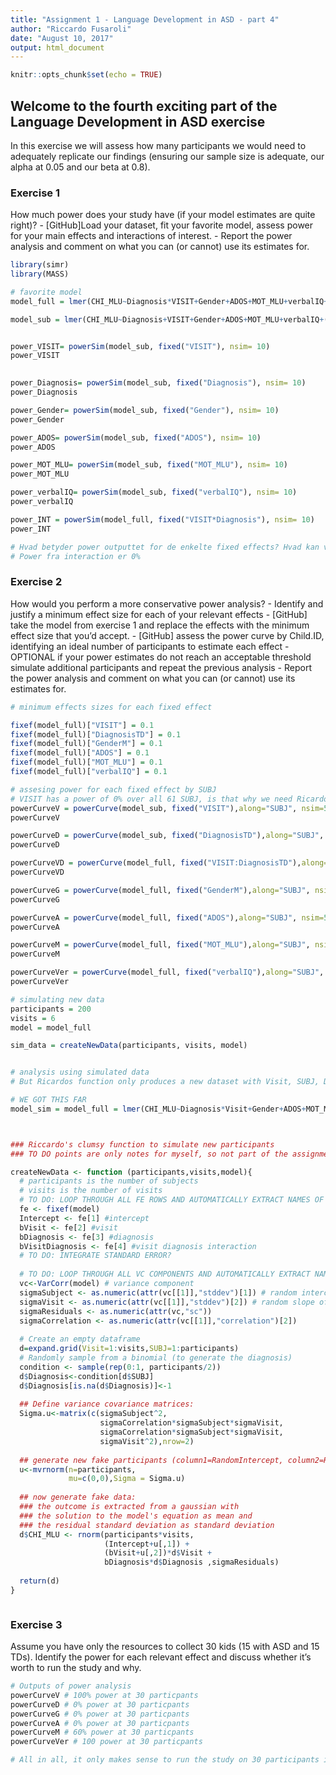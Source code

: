 ```yaml
---
title: "Assignment 1 - Language Development in ASD - part 4"
author: "Riccardo Fusaroli"
date: "August 10, 2017"
output: html_document
---
```


```r
knitr::opts_chunk$set(echo = TRUE)
```

## Welcome to the fourth exciting part of the Language Development in ASD exercise

In this exercise we will assess how many participants we would need to adequately replicate our findings (ensuring our sample size is adequate, our alpha at 0.05 and our beta at 0.8).

### Exercise 1

How much power does your study have (if your model estimates are quite right)?
- [GitHub]Load your dataset, fit your favorite model, assess power for your main effects and interactions of interest.
- Report the power analysis and comment on what you can (or cannot) use its estimates for.

```r

library(simr)
library(MASS)

# favorite model
model_full = lmer(CHI_MLU~Diagnosis*VISIT+Gender+ADOS+MOT_MLU+verbalIQ+(1+VISIT|SUBJ),full_data)

model_sub = lmer(CHI_MLU~Diagnosis+VISIT+Gender+ADOS+MOT_MLU+verbalIQ+(1+VISIT|SUBJ),full_data)


power_VISIT= powerSim(model_sub, fixed("VISIT"), nsim= 10)
power_VISIT

 
power_Diagnosis= powerSim(model_sub, fixed("Diagnosis"), nsim= 10)
power_Diagnosis

power_Gender= powerSim(model_sub, fixed("Gender"), nsim= 10)
power_Gender

power_ADOS= powerSim(model_sub, fixed("ADOS"), nsim= 10)
power_ADOS

power_MOT_MLU= powerSim(model_sub, fixed("MOT_MLU"), nsim= 10)
power_MOT_MLU

power_verbalIQ= powerSim(model_sub, fixed("verbalIQ"), nsim= 10)
power_verbalIQ

power_INT = powerSim(model_full, fixed("VISIT*Diagnosis"), nsim= 10)
power_INT

# Hvad betyder power outputtet for de enkelte fixed effects? Hvad kan vi bruge det til?
# Power fra interaction er 0%
```


### Exercise 2

How would you perform a more conservative power analysis?
- Identify and justify a minimum effect size for each of your relevant effects
- [GitHub] take the model from exercise 1 and replace the effects with the minimum effect size that you'd accept.
- [GitHub] assess the power curve by Child.ID, identifying an ideal number of participants to estimate each effect
- OPTIONAL if your power estimates do not reach an acceptable threshold simulate additional participants and repeat the previous analysis
- Report the power analysis and comment on what you can (or cannot) use its estimates for.

```r

# minimum effects sizes for each fixed effect

fixef(model_full)["VISIT"] = 0.1
fixef(model_full)["DiagnosisTD"] = 0.1
fixef(model_full)["GenderM"] = 0.1
fixef(model_full)["ADOS"] = 0.1
fixef(model_full)["MOT_MLU"] = 0.1
fixef(model_full)["verbalIQ"] = 0.1

# assesing power for each fixed effect by SUBJ
# VISIT has a power of 0% over all 61 SUBJ, is that why we need Ricardos fucntion to generate more data?
powerCurveV = powerCurve(model_sub, fixed("VISIT"),along="SUBJ", nsim=5)
powerCurveV

powerCurveD = powerCurve(model_sub, fixed("DiagnosisTD"),along="SUBJ", nsim=5)
powerCurveD

powerCurveVD = powerCurve(model_full, fixed("VISIT:DiagnosisTD"),along="SUBJ", nsim=5)
powerCurveVD

powerCurveG = powerCurve(model_full, fixed("GenderM"),along="SUBJ", nsim=5)
powerCurveG

powerCurveA = powerCurve(model_full, fixed("ADOS"),along="SUBJ", nsim=5)
powerCurveA

powerCurveM = powerCurve(model_full, fixed("MOT_MLU"),along="SUBJ", nsim=5)
powerCurveM

powerCurveVer = powerCurve(model_full, fixed("verbalIQ"),along="SUBJ", nsim=5)
powerCurveVer

# simulating new data
participants = 200
visits = 6
model = model_full

sim_data = createNewData(participants, visits, model)


# analysis using simulated data
# But Ricardos function only produces a new dataset with Visit, SUBJ, Diagnosis, CHI_MLU

# WE GOT THIS FAR
model_sim = model_full = lmer(CHI_MLU~Diagnosis*Visit+Gender+ADOS+MOT_MLU+verbalIQ+(1+VISIT|SUBJ),sim_data)



### Riccardo's clumsy function to simulate new participants
### TO DO points are only notes for myself, so not part of the assignment

createNewData <- function (participants,visits,model){
  # participants is the number of subjects
  # visits is the number of visits
  # TO DO: LOOP THROUGH ALL FE ROWS AND AUTOMATICALLY EXTRACT NAMES OF FIXED EFFECTS AND ESTIMATES
  fe <- fixef(model)
  Intercept <- fe[1] #intercept
  bVisit <- fe[2] #visit
  bDiagnosis <- fe[3] #diagnosis
  bVisitDiagnosis <- fe[4] #visit diagnosis interaction
  # TO DO: INTEGRATE STANDARD ERROR?
  
  # TO DO: LOOP THROUGH ALL VC COMPONENTS AND AUTOMATICALLY EXTRACT NAMES OF EFFECTS AND ESTIMATES
  vc<-VarCorr(model) # variance component
  sigmaSubject <- as.numeric(attr(vc[[1]],"stddev")[1]) # random intercept by subject
  sigmaVisit <- as.numeric(attr(vc[[1]],"stddev")[2]) # random slope of visit over subject
  sigmaResiduals <- as.numeric(attr(vc,"sc"))
  sigmaCorrelation <- as.numeric(attr(vc[[1]],"correlation")[2])
  
  # Create an empty dataframe
  d=expand.grid(Visit=1:visits,SUBJ=1:participants)
  # Randomly sample from a binomial (to generate the diagnosis)
  condition <- sample(rep(0:1, participants/2))
  d$Diagnosis<-condition[d$SUBJ]
  d$Diagnosis[is.na(d$Diagnosis)]<-1
  
  ## Define variance covariance matrices:
  Sigma.u<-matrix(c(sigmaSubject^2,
                    sigmaCorrelation*sigmaSubject*sigmaVisit,
                    sigmaCorrelation*sigmaSubject*sigmaVisit,
                    sigmaVisit^2),nrow=2)
  
  ## generate new fake participants (column1=RandomIntercept, column2=RandomSlope)
  u<-mvrnorm(n=participants,
             mu=c(0,0),Sigma = Sigma.u)
  
  ## now generate fake data:
  ### the outcome is extracted from a gaussian with
  ### the solution to the model's equation as mean and
  ### the residual standard deviation as standard deviation 
  d$CHI_MLU <- rnorm(participants*visits,
                     (Intercept+u[,1]) +
                     (bVisit+u[,2])*d$Visit + 
                     bDiagnosis*d$Diagnosis ,sigmaResiduals)  
  
  return(d)
}



```


### Exercise 3

Assume you have only the resources to collect 30 kids (15 with ASD and 15 TDs). Identify the power for each relevant effect and discuss whether it's worth to run the study and why.

```r

# Outputs of power analysis
powerCurveV # 100% power at 30 particpants
powerCurveD # 0% power at 30 particpants
powerCurveG # 0% power at 30 particpants
powerCurveA # 0% power at 30 particpants
powerCurveM # 60% power at 30 particpants
powerCurveVer # 100 power at 30 particpants

# All in all, it only makes sense to run the study on 30 participants if we were interested in only visit, gender and verbal IQ. Since we're interested in the effect of diagnosis, the study should't be run.

```




